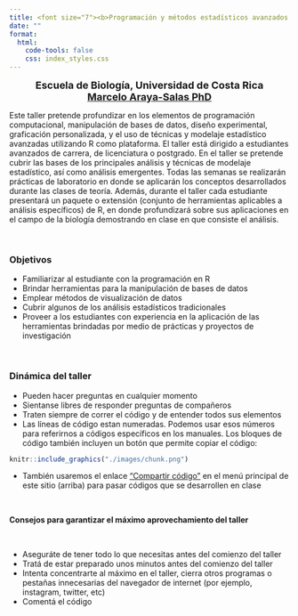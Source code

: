 ```yaml
---
title: <font size="7"><b>Programación y métodos estadísticos avanzados en R</b></font>
date: ""
format:
  html:
    code-tools: false
    css: index_styles.css
---
```


<center><font size="4"><b>Escuela de Biología, Universidad de Costa Rica<br></b></font></center>

<center><font size="4"><b><a href="https://marce10.github.io/">Marcelo Araya-Salas PhD</a> <br></b></font></center>

Este taller pretende profundizar en los elementos de programación computacional, manipulación de bases de datos, diseño experimental, graficación personalizada, y el uso de técnicas y modelaje estadístico avanzadas utilizando R como plataforma. El taller está dirigido a estudiantes avanzados de carrera, de licenciatura o postgrado. En el taller se pretende cubrir las bases de los principales análisis y técnicas de modelaje estadístico, así como análisis emergentes. Todas las semanas se realizarán prácticas de laboratorio en donde se aplicarán los conceptos desarrollados durante las clases de teoría. Además, durante el taller cada estudiante presentará un paquete o extensión (conjunto de herramientas aplicables a análisis específicos) de R, en donde profundizará sobre sus aplicaciones en el campo de la biología demostrando en clase en que consiste el análisis.

 

::: {.alert .alert-info}
### **Objetivos** {.unnumbered .unlisted}

-   Familiarizar al estudiante con la programación en R
-   Brindar herramientas para la manipulación de bases de datos
-   Emplear métodos de visualización de datos
-   Cubrir algunos de los análisis estadísticos tradicionales
-   Proveer a los estudiantes con experiencia en la aplicación de las herramientas brindadas por medio de prácticas y proyectos de investigación
:::

 

### **Dinámica del taller** {.unnumbered .unlisted}

-   Pueden hacer preguntas en cualquier momento
-   Sientanse libres de responder preguntas de compañeros
-   Traten siempre de correr el código y de entender todos sus elementos
-   Las líneas de código estan numeradas. Podemos usar esos números para referirnos a códigos específicos en los manuales. Los bloques de código también incluyen un botón que permite copiar el código:

```r

knitr::include_graphics("./images/chunk.png")
```

-   También usaremos el enlace ["Compartir código"](https://codefile.io/f/XOIzH23KfULuZKyZ1TYT) en el menú principal de este sitio (arriba) para pasar códigos que se desarrollen en clase

 

::: {.alert .alert-warning}
**Consejos para garantizar el máximo aprovechamiento del taller**

 

-   Aseguráte de tener todo lo que necesitas antes del comienzo del taller
-   Tratá de estar preparado unos minutos antes del comienzo del taller
-   Intenta concentrarte al máximo en el taller, cierra otros programas o pestañas innecesarias del navegador de internet (por ejemplo, instagram, twitter, etc)
-   Comentá el código
:::

